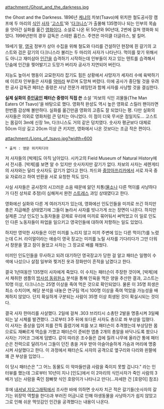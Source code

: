 attachment:/Ghost_and_the_darkness.jpg

the Ghost and the Darkness. 1896년 [[케냐]]의 차보(Tsavo)에 위치한 철도공사장 캠프에 두 마리의 [[식인]] [[사자]] '[[고스트]]'와 '[[다크니스]]'가 출몰해 135명이나 되는 인부의 목숨을 앗아간 실화를 옮긴 [[영화]]이다. 소설로 나온 뒤 50년와 90년대, 2번에 걸쳐 영화화 되었다. 1996년판의 경우 감독은 스테판 홉킨스. 주연은 마이클 더글라스, 발 킬머.

19세기 말, [[영국]] 정부가 상아 수집을 위해 철도와 다리를 건설하던 현장에 흰 갈기의 고스트와 검은 갈기의 다크니스라 불리는 두 마리의 사자가 나타난다. 먹이를 찾기 위해서도 아니고 재미삼아 [[인간]]을 습격하기 시작하는데 인부들이 자고 있는 텐트를 습격해서 단숨에 인간을 찢어발기고 도망가 버리자 공사가 지연되어 버린다. 

지능도 높아서 행동이 교묘한지라 잡기도 힘든 상황에서 사망자가 세자리 수에 육박하기에 이르자 인부들은 사자를 [[악마]]라 부르며 도망쳐 버렸다. 이에 공사가 중단될 것을 우려한 공사 감독관 페터슨 중령은 사냥 전문가 레밍턴과 함께 사자를 사냥할 것을 결심한다.

'''실제 실화의 [[주인공]]인 패터슨 중령이 직접 쓴''' 소설 '차보의 식인 괴물들(The Man Eaters Of Tsavo)'을 바탕으로 했다. 영화적 완성도 역시 높은 영화로 스릴러 팬이라면 한번쯤 감상해 볼만하다. 실화를 옮긴만큼 영화의 고증도 잘 되었다는 평. 다만 실화의 사자들은 의외로 영화처럼 큰 덩치는 아니었다. 이 점이 더욱 무서운 점일지도... 고스트는 몸길이 3m에 신장 1m, 다크니스도 거의 같은 덩치였다. 숫사자 평균보다 대체로 50cm 이상 길고 20cm 이상 큰 키지만, 영화에서 나온 것보다는 조금 작은 편이다.

attachment:/Lions_of_tsavo.jpg?width=600
 * 출처 : 영문 위키피디아

저 사자들의 [박제]도 아직 남아있다. 시카고의 Field Museum of Natural History에서 전시중. [박제]를 보면 알 수 있지만 숫사자지만 갈기가 없다. 차보의 사자는 세렌게티의 사자와는 달리 숫사자도 갈기가 없다고 한다. 차드와 [[중앙아프리카]]에서 서로 자국 중요 자료라고 하여 반환을 서로 요청한 적도 있다.

사실 사자들은 공사장의 시끄러운 소음 때문에 앓던 치통([[물소]]나 다른 먹이를 사냥하다가 다친 상처로 추정)이 심해져서 완전 [[스트레스]] 과잉 상태였다고 한다. 

영화에선 실화와 다른 게 여러가지가 있는데, 영화에선 인도인들을 미끼로 쓰긴 하지만 총은 지급해준 상태였기에 그들이 놀라서 사자를 빗나가게 쏘는 장면이 나온다. 하지만 실제론 그냥 인도인 노동자들을 강제로 우리에 미끼로 묶어둬서 써먹었고 이 일로 인도인 다른 노동자들이 파업을 일으키고 영국인들에 대하여 저항하는 일도 있었다.

하지만 영악한 사자들은 이런 미끼를 노리지 않고 미끼 주변에 있는 다른 먹이(?)를 노렸는데 C.H. 라이얼이라는 애송이 영국 장교는 미끼를 노릴 사자를 기다리다가 그만 더워서 창문을 열고 잠이 들었고 사자는 그 장교로 배를 채웠다.

미끼인 인도인들을 무사하고 되려 대기하던 영국장교가 당한 걸 알고 패터슨 일행이 수색에 나섰으나 살점 일부와 찢겨진 옷과 장화만이 흔적을 남겼다고 한다.

결국 1년여동안 135명이 사자에게 죽었다. 이 수치는 패터슨이 주장한 것이며, [박제]에서 채취한 샘플의 [[방사성 동위원소]] 분석을 통해 인육을 먹은 양을 추산한 결과, 고스트는 10명 이상, 다크니스는 25명 이상을 죽여 먹은 것으로 확인되었다. 물론 이 35명 희생은 최소 수치이며, 해당 분석을 내놓은 연구팀 역시 100명 이상을 죽여 먹었을 가능성을 배제하지 않았다. 단지 확실하게 구분되는 사람이 35명 이상 희생된 것이 확실시되는 것이다. 

결국 사자 한마리를 사살했다. 2일에 걸쳐 .303 브리티시 소총탄 2발을 명중시켜 3일째 되는 날 시체를 발견했다. 그로부터 3주 뒤에 또다른 사자도 총으로 쏴 부상을 입혔다. 이 사자는 중상을 입어 피를 잔뜩 흘렸기에 피를 보고 패터슨이 추격했는데 부상당한 몸으로도 재빠르게 역습을 가했고 패터슨이 준비한 엽총 2개의 총알을 바닥나도록 쐈으나 사자는 기어코 그에게 덤볐다. 같이 따라온 조수들은 겁에 질려 나무에 올라간 통에 패터슨은 전력으로 달려가서 그들이 던진 총을 겨우 받아 아슬아슬하게 가슴과 머리에 명중시켜 사살했다고 한다. 이 과정에서 패터슨도 사자의 공격으로 옆구리와 다리와 왼팔에 꽤 큰 부상을 입었다...

이 당시 패터슨은 "그 어느 동물도 이 악마들만큼 사람을 죽이지 못할 겁니다." 라는 인터뷰를 했는데 그로부터 10년이 지나 [인도]에서 이 2마리의 식인사자가 죽인 사람의 3배가 넘는 사람을 죽인 참빠왓 식인 호랑이가 나타나고 만다(...자세한 건 [호랑이] 참조)

후에 [[내셔널 지오그래픽]]에서 조사한 바에 의하면 숫사자 치곤 적은 갈기들(숫사자의 갈기는 위장막 역할을 한다)과 부러진 어금니로 인해 야생동물을 사냥하기가 쉽지 않았고 그로 인해 쉬운 먹잇감인 인간을 공격했다는 내용이 나온다.

